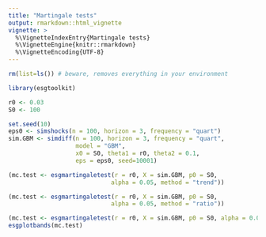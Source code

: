 ```yaml
---
title: "Martingale tests"
output: rmarkdown::html_vignette
vignette: >
  %\VignetteIndexEntry{Martingale tests}
  %\VignetteEngine{knitr::rmarkdown}
  %\VignetteEncoding{UTF-8}
---
```


```r
rm(list=ls()) # beware, removes everything in your environment

library(esgtoolkit)

r0 <- 0.03
S0 <- 100

set.seed(10)
eps0 <- simshocks(n = 100, horizon = 3, frequency = "quart")
sim.GBM <- simdiff(n = 100, horizon = 3, frequency = "quart",   
                   model = "GBM", 
                   x0 = S0, theta1 = r0, theta2 = 0.1, 
                   eps = eps0, seed=10001)

(mc.test <- esgmartingaletest(r = r0, X = sim.GBM, p0 = S0, 
                             alpha = 0.05, method = "trend"))

(mc.test <- esgmartingaletest(r = r0, X = sim.GBM, p0 = S0, 
                             alpha = 0.05, method = "ratio"))

(mc.test <- esgmartingaletest(r = r0, X = sim.GBM, p0 = S0, alpha = 0.05))
esgplotbands(mc.test) 
```

